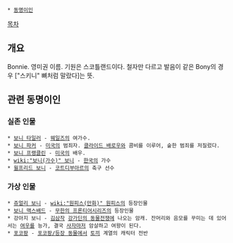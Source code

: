  * [[동명이인]]

[[목차]]

== 개요 ==
Bonnie. 영미권 이름. 기원은 스코틀랜드이다.
철자만 다르고 발음이 같은 Bony의 경우 ["스키니" 뼈처럼 말랐다]는 뜻. 

== 관련 동명이인 ==
=== 실존 인물 ===
 * [[보니 타일러]] - [[웨일즈]]의 여가수.
 * [[보니 파커]] - [[미국]]의 범죄자. [[클라이드 배로우]]와 콤비를 이루어, 숱한 범죄를 저질렀다.
 * [[보니 프랭클린]] - [[미국]]의 배우.
 * [[wiki:"보니(가수)" 보니]] - [[한국]]의 가수
 * [[윌프리드 보니]] - [[코트디부아르]]의 축구 선수

=== 가상 인물 ===
 * [[쥬얼리 보니]] - [[wiki:"원피스(만화)" 원피스]]의 등장인물 
 * [[보니 맥스배드]] - [[무한의 프론티어]]시리즈의 등장인물 
 * 강아지 보니 - [[김삼]]작 [[강가딘의 동물전쟁]]에 나오는 암캐. 잔머리와 음모를 꾸미는 데 있어서는 [[여우]]를 능가, 결국 [[사자]]마저 암살하고 여왕이 된다.
 * [[포코팡]] - [[포코팡/등장 동물]]에서 [[토끼]] 계열의 캐릭터 전반

